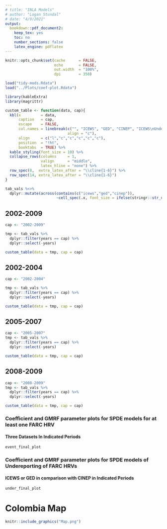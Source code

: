 ```yaml
---
# title: "INLA Models"
# author: "Logan Stundal"
# date: "4/9/2021"
output:
  bookdown::pdf_document2:
    keep_tex: yes
    toc: no
    number_sections: false
    latex_engine: pdflatex
---
```


```r
knitr::opts_chunk$set(cache      = FALSE,
                      echo       = FALSE,
                      out.width  = "100%",
                      dpi        = 350)

load("tidy-mods.Rdata")
load("../Plots/coef-plot.Rdata")

library(kableExtra)
library(magrittr)
```

<!---------------------------------------------------------------------------->
<!----------------------- Additional document setup -------------------------->

```r

custom_table <- function(data, cap){
  kbl(x         = data,
      caption   = cap,
      escape    = FALSE,
      col.names = linebreak(c("", "ICEWS", "GED", "CINEP", "ICEWS\nUnderreporing","GED\nUnderreporting"),
                            align = "c"),
      align     = c("l","c","c","c","c","c"),
      position  = "!ht",
      booktabs  = TRUE) %>%
  kable_styling(font_size = 10) %>% 
  collapse_rows(columns     = 1,
                valign      = "middle",
                latex_hline = "none") %>% 
  row_spec(8,  extra_latex_after = "\\cline{1-6}") %>% 
  row_spec(14, extra_latex_after = "\\cline{1-6}") 
}

tab_vals %<>%
  dplyr::mutate(across(contains(c("icews","ged","cinep")),
                       ~cell_spec(.x, font_size = ifelse(stringr::str_detect(.x, "\\["), 8, 10))))
```



<!---------------------------------------------------------------------------->



## 2002-2009
```r
cap <- "2002-2009"

tmp <- tab_vals %>%
  dplyr::filter(years == cap) %>% 
  dplyr::select(-years)

custom_table(data = tmp, cap = cap)
```

## 2002-2004
```r
cap <- "2002-2004"

tmp <- tab_vals %>%
  dplyr::filter(years == cap) %>% 
  dplyr::select(-years)

custom_table(data = tmp, cap = cap)
```


\pagebreak


## 2005-2007
```r
cap <- "2005-2007"
tmp <- tab_vals %>%
  dplyr::filter(years == cap) %>% 
  dplyr::select(-years) 

custom_table(data = tmp, cap = cap)
```


## 2008-2009
```r
cap <- "2008-2009"
tmp <- tab_vals %>%
  dplyr::filter(years == cap) %>% 
  dplyr::select(-years) 

custom_table(data = tmp, cap = cap)
```


\pagebreak


### Coefficient and GMRF parameter plots for SPDE models for at least one FARC HRV 
#### Three Datasets In Indicated Periods

```r
event_final_plot
```


\pagebreak


### Coefficient and GMRF parameter plots for SPDE models of Undereporting of FARC HRVs 
#### ICEWS or GED in comparison with CINEP in Indicated Periods

```r
under_final_plot
```


\pagebreak

# Colombia Map
```r
knitr::include_graphics("Map.png")
```

